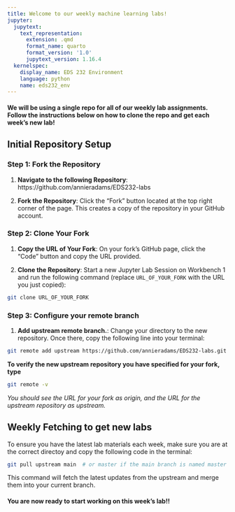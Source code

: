 ```yaml
---
title: Welcome to our weekly machine learning labs!
jupyter:
  jupytext:
    text_representation:
      extension: .qmd
      format_name: quarto
      format_version: '1.0'
      jupytext_version: 1.16.4
  kernelspec:
    display_name: EDS 232 Environment
    language: python
    name: eds232_env
---
```


#### We will be using a single repo for all of our weekly lab assignments. Follow the instructions below on how to clone the repo and get each week's new lab!

## Initial Repository Setup

### Step 1: Fork the Repository

1. **Navigate to the following Repository**: https://github.com/annieradams/EDS232-labs

2. **Fork the Repository**: Click the "Fork" button located at the top right corner of the page. This creates a copy of the repository in your GitHub account.

### Step 2: Clone Your Fork

1. **Copy the URL of Your Fork**: On your fork's GitHub page, click the "Code" button and copy the URL provided.

2. **Clone the Repository**: Start a new Jupyter Lab Session on Workbench 1 and run the following command (replace `URL_OF_YOUR_FORK` with the URL you just copied):

```bash
git clone URL_OF_YOUR_FORK
```

### Step 3: Configure your remote branch

1. **Add upstream remote branch.**: Change your directory to the new repository. Once there, copy the following line into your terminal:

```bash
git remote add upstream https://github.com/annieradams/EDS232-labs.git
```

**To verify the new upstream repository you have specified for your fork, type**

```bash
git remote -v 
```

*You should see the URL for your fork as origin, and the URL for the upstream repository as upstream.*

## Weekly Fetching to get new labs

To ensure you have the latest lab materials each week, make sure you are at the correct directoy and copy the following code in the terminal: 

```bash
git pull upstream main  # or master if the main branch is named master
```

This command will fetch the latest updates from the upstream and merge them into your current branch.

#### You are now ready to start working on this week's lab!! 
